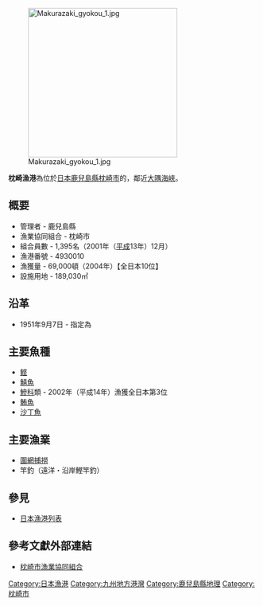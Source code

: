 {{coord|31.26373|N|130.29345|E|format=dms|display=title|name=枕崎漁港|type:waterbody}}
[[File:Makurazaki_gyokou_1.jpg|300px]]

'''枕崎漁港'''為位於[[日本|日本]][[鹿兒島縣|鹿兒島縣]][[枕崎市|枕崎市]]的{{link-ja|特定第3種漁港}}，鄰近[[大隅海峽|大隅海峽]]。

== 概要 ==
* 管理者 - 鹿兒島縣
* 漁業協同組合 - 枕崎市
* 組合員數 - 1,395名（2001年（[[平成|平成]]13年）12月）
* 漁港番號 - 4930010
* 漁獲量 - 69,000頓（2004年）【全日本10位】
* 設施用地 - 189,030㎡

== 沿革 ==
* 1951年9月7日 - 指定為{{link-ja|特定第3種漁港}}

==主要魚種==
{{div col|cols=2}}
* [[鲣|鲣]]
* [[鯖魚|鯖魚]]
* [[鰺科|鰺科]]類 - 2002年（平成14年）漁獲全日本第3位
* [[鮪魚|鮪魚]]
* [[沙丁魚|沙丁魚]]
{{div col end}}

==主要漁業==
* [[圍網捕撈|圍網捕撈]]
* 竿釣（遠洋・沿岸鰹竿釣）

==參見==
* [[日本漁港列表|日本漁港列表]]

==參考文獻外部連結==
{{refbegin}}
*[http://www.makugyo.or.jp/ 枕崎市漁業協同組合] {{Wayback|url=http://www.makugyo.or.jp/ |date=20210124120459 }} {{ja icon}}
{{refend}}

{{Japan-geo-stub}}

[[Category:日本漁港|Category:日本漁港]]
[[Category:九州地方港灣|Category:九州地方港灣]]
[[Category:鹿兒島縣地理|Category:鹿兒島縣地理]]
[[Category:枕崎市|Category:枕崎市]]